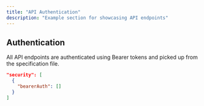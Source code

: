 ```yaml
---
title: "API Authentication"
description: "Example section for showcasing API endpoints"
---
```


## Authentication

All API endpoints are authenticated using Bearer tokens and picked up from the specification file.

```json
"security": [
  {
    "bearerAuth": []
  }
]
```
